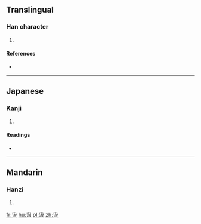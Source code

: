 ==Translingual==

===Han character===
{{Han char|rn=72|rad=日|as=04|sn=8|four=|canj=心山日 (PUA)|ids=⿱[[屯]][[日]]}}

# {{defn|Han|sort=日04}}

====References====
* {{Han ref|kx=0490.280|dkj=13778|dj=0851.270|hdz=21489.070|uh=65FE|ud=26110}}

----

==Japanese==

===Kanji===
{{ja-kanji|grade=|rs=日04}}

# {{defn|lang=ja|sort=日04}}

====Readings====
* {{ja-readings|on=[[しゅん]] (shun)|kun=[[はる]] (haru)}}

----

==Mandarin==

===Hanzi===
{{cmn-hanzi|pin=[[chūn]] ([[chun1]])|wg=ch'un<sup>1</sup>}}

# {{defn|lang=cmn|sort=日04}}

[[fr:旾]]
[[hu:旾]]
[[pl:旾]]
[[zh:旾]]